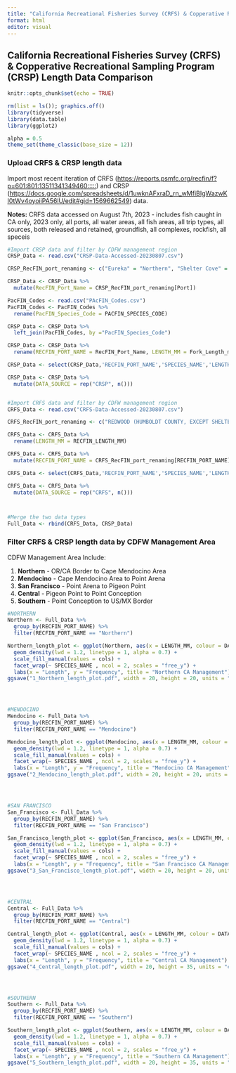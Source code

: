```yaml
---
title: "California Recreational Fisheries Survey (CRFS) & Copperative Recreational Sampling Program (CRSP) Length Data Comparison"
format: html
editor: visual
---
```


## California Recreational Fisheries Survey (CRFS) & Copperative Recreational Sampling Program (CRSP) Length Data Comparison

```r

knitr::opts_chunk$set(echo = TRUE)

rm(list = ls()); graphics.off()
library(tidyverse)
library(data.table)
library(ggplot2)

alpha = 0.5
theme_set(theme_classic(base_size = 12))


```

### Upload CRFS & CRSP length data

Import most recent iteration of CRFS (<https://reports.psmfc.org/recfin/f?p=601:801:13511341349460:::::>) and CRSP (<https://docs.google.com/spreadsheets/d/1uwknAFxraD_rn_wMfiBIgWazwKI0tWv4oyoiiPA56lU/edit#gid=1569662549>) data.

**Notes:** CRFS data accessed on August 7th, 2023 - includes fish caught in CA only, 2023 only, all ports, all water areas, all fish areas, all trip types, all sources, both released and retained, groundfish, all complexes, rockfish, all speceis

```r

#Import CRSP data and filter by CDFW management region
CRSP_Data <- read.csv("CRSP-Data-Accessed-20230807.csv")

CRSP_RecFIN_port_renaming <- c("Eureka" = "Northern", "Shelter Cove" = "Mendocino", "Fort Bragg" = "Mendocino", "Bodega Bay" = "San Francisco", "Emeryville" = "San Francisco", "Half Moon Bay" = "San Francisco", "Moss Landing" = "Central", "Morro Bay" = "Central", "Avila Beach" = "Central", "Santa Barbara" = "Southern", "Oxnard" = "Southern", "Dana Point" = "Southern", "San Diego" = "Southern")

CRSP_Data <- CRSP_Data %>% 
  mutate(RecFIN_Port_Name = CRSP_RecFIN_port_renaming[Port])

PacFIN_Codes <- read.csv("PAcFIN_Codes.csv")
PacFIN_Codes <- PacFIN_Codes %>% 
  rename(PacFIN_Species_Code = PACFIN_SPECIES_CODE)

CRSP_Data <- CRSP_Data %>%
  left_join(PacFIN_Codes, by ="PacFIN_Species_Code")

CRSP_Data <- CRSP_Data %>%
  rename(RECFIN_PORT_NAME = RecFIN_Port_Name, LENGTH_MM = Fork_Length_mm)

CRSP_Data <- select(CRSP_Data,'RECFIN_PORT_NAME','SPECIES_NAME','LENGTH_MM')

CRSP_Data <- CRSP_Data %>%
  mutate(DATA_SOURCE = rep("CRSP", n()))


#Import CRFS data and filter by CDFW management region
CRFS_Data <- read.csv("CRFS-Data-Accessed-20230807.csv")

CRFS_RecFIN_port_renaming <- c("REDWOOD (HUMBOLDT COUNTY, EXCEPT SHELTER COVER AREA, AND DEL NORTE COUNTY)" = "Northern", "WINE (MENDOCINO COUNTY AND SHELTER COVE AREA IN HUMBOLDT COUNTY)" = "Mendocino", "San Francisco" = "BAY AREA (SONOMA, MARIN, SOLANO, NAPA, CONTRA COSTA, ALAMEDA, SANTA CLARA, SAN MATEO, SAN FRANCISCO COUNTIES)", "CENTRAL (SAN LUIS OBISPO, MONTEREY AND SANTA CRUZ COUNTIES)" = "Central", "CHANNEL (VENTURA AND SANTA BARBARA COUNTIES)" = "Southern", "SOUTH (SAN DIEGO, ORANGE AND LOS ANGELES COUNTIES)" = "Southern")

CRFS_Data <- CRFS_Data %>% 
  rename(LENGTH_MM = RECFIN_LENGTH_MM)

CRFS_Data <- CRFS_Data %>% 
  mutate(RECFIN_PORT_NAME = CRFS_RecFIN_port_renaming[RECFIN_PORT_NAME])

CRFS_Data <- select(CRFS_Data,'RECFIN_PORT_NAME','SPECIES_NAME','LENGTH_MM')

CRFS_Data <- CRFS_Data %>%
  mutate(DATA_SOURCE = rep("CRFS", n()))



#Merge the two data types
Full_Data <- rbind(CRFS_Data, CRSP_Data)

```

### Filter CRFS & CRSP length data by CDFW Management Area

CDFW Management Area Include:

1.  **Northern** - OR/CA Border to Cape Mendocino Area
2.  **Mendocino** - Cape Mendocino Area to Point Arena
3.  **San Francisco** - Point Arena to Pigeon Point
4.  **Central** - Pigeon Point to Point Conception
5.  **Southern** - Point Conception to US/MX Border

```r

#NORTHERN
Northern <- Full_Data %>%
  group_by(RECFIN_PORT_NAME) %>%
  filter(RECFIN_PORT_NAME == "Northern")

Northern_length_plot <- ggplot(Northern, aes(x = LENGTH_MM, colour = DATA_SOURCE))+
  geom_density(lwd = 1.2, linetype = 1, alpha = 0.7) + 
  scale_fill_manual(values = cols) +
  facet_wrap(~ SPECIES_NAME , ncol = 2, scales = "free_y") +
  labs(x = "Length", y = "Frequency", title = "Northern CA Management")
ggsave("1_Northern_length_plot.pdf", width = 20, height = 20, units = "cm")




#MENDOCINO
Mendocino <- Full_Data %>%
  group_by(RECFIN_PORT_NAME) %>%
  filter(RECFIN_PORT_NAME == "Mendocino")

Mendocino_length_plot <- ggplot(Mendocino, aes(x = LENGTH_MM, colour = DATA_SOURCE))+
  geom_density(lwd = 1.2, linetype = 1, alpha = 0.7) + 
  scale_fill_manual(values = cols) +
  facet_wrap(~ SPECIES_NAME , ncol = 2, scales = "free_y") +
  labs(x = "Length", y = "Frequency", title = "Mendocino CA Management")
ggsave("2_Mendocino_length_plot.pdf", width = 20, height = 20, units = "cm")




#SAN FRANCISCO
San_Francisco <- Full_Data %>%
  group_by(RECFIN_PORT_NAME) %>%
  filter(RECFIN_PORT_NAME == "San Francisco")

San_Francisco_length_plot <- ggplot(San_Francisco, aes(x = LENGTH_MM, colour = DATA_SOURCE))+
  geom_density(lwd = 1.2, linetype = 1, alpha = 0.7) + 
  scale_fill_manual(values = cols) +
  facet_wrap(~ SPECIES_NAME , ncol = 2, scales = "free_y") +
  labs(x = "Length", y = "Frequency", title = "San Francisco CA Management")
ggsave("3_San_Francisco_length_plot.pdf", width = 20, height = 20, units = "cm")




#CENTRAL
Central <- Full_Data %>%
  group_by(RECFIN_PORT_NAME) %>%
  filter(RECFIN_PORT_NAME == "Central")

Central_length_plot <- ggplot(Central, aes(x = LENGTH_MM, colour = DATA_SOURCE))+
  geom_density(lwd = 1.2, linetype = 1, alpha = 0.7) + 
  scale_fill_manual(values = cols) +
  facet_wrap(~ SPECIES_NAME , ncol = 2, scales = "free_y") +
  labs(x = "Length", y = "Frequency", title = "Central CA Management")
ggsave("4_Central_length_plot.pdf", width = 20, height = 35, units = "cm")




#SOUTHERN
Southern <- Full_Data %>%
  group_by(RECFIN_PORT_NAME) %>%
  filter(RECFIN_PORT_NAME == "Southern")

Southern_length_plot <- ggplot(Southern, aes(x = LENGTH_MM, colour = DATA_SOURCE))+
  geom_density(lwd = 1.2, linetype = 1, alpha = 0.7) + 
  scale_fill_manual(values = cols) +
  facet_wrap(~ SPECIES_NAME , ncol = 2, scales = "free_y") +
  labs(x = "Length", y = "Frequency", title = "Southern CA Management")
ggsave("5_Southern_length_plot.pdf", width = 20, height = 35, units = "cm")
  
  
  
  
  
```
